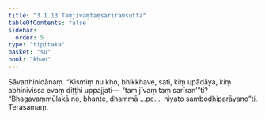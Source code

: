 ```yaml
---
title: "3.1.13 Taṃjīvaṃtaṃsarīraṃsutta"
tableOfContents: false
sidebar:
  order: 5
type: "tipitaka"
basket: "su"
book: "khan"
---
```



<DynamicBreadcrumb />

<Division number="218" book="khan" bookNo="13" page="176">

<Paragraph number="961" book="khan">
Sāvatthinidānaṃ. “Kismiṃ nu kho, bhikkhave, sati, kiṃ upādāya, kiṃ abhinivissa evaṃ diṭṭhi uppajjati—  ‘taṃ jīvaṃ taṃ sarīran’”ti? “Bhagavaṃmūlakā no, bhante, dhammā …pe…  niyato sambodhiparāyano”ti.

</Paragraph>
</Division>

<Paragraph number="962" type="center" book="khan">
Terasamaṃ.
</Paragraph>